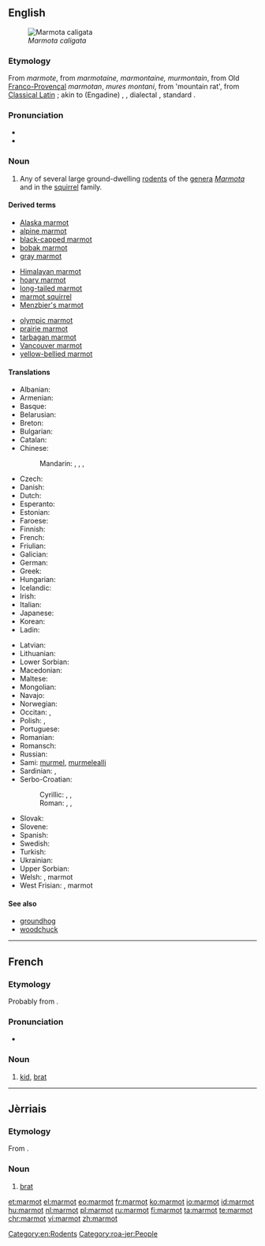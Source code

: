 ==English==

{{wikipedia}}
[[Image:Hoary marmot.jpg|thumb|''Marmota caligata'']]

===Etymology===
From {{etyl|frm|en}} ''marmote'', from {{etyl|fro|en}} ''marmotaine, marmontaine, murmontain'', from Old [[Franco-Provençal]] ''marmotan'', {{etyl|VL.|en}} ''mures montani'', from {{etyl|la|en}} {{term|mus monti|lang=la}} 'mountain rat', from [[Classical Latin]] {{term|mus alpini}}; akin to {{etyl|rm|-}} (Engadine) {{term|murmont}}, {{etyl|goh|-}} {{term|muremunto|lang=goh}}, {{etyl|de|-}} dialectal {{term|Murmentel}}, standard {{term|Murmeltier}}.

===Pronunciation===
* {{IPA|/ˈmɑrmət/}}
* {{hyphenation|mar|mot}}

===Noun===
{{en-noun}}

# Any of several large ground-dwelling [[rodent]]s of the [[genera]] ''[[Marmota]]'' and {{taxlink|Cynomys|genus|noshow=1}} in the [[squirrel]] family.

====Derived terms====
{{der-top|marmot}}
* [[Alaska marmot]]
* [[alpine marmot]]
* [[black-capped marmot]]
* [[bobak marmot]]
* [[gray marmot]]
{{der-mid3}}
* [[Himalayan marmot]]
* [[hoary marmot]]
* [[long-tailed marmot]]
* [[marmot squirrel]]
* [[Menzbier's marmot]]
{{der-mid3}}
* [[olympic marmot]]
* [[prairie marmot]]
* [[tarbagan marmot]]
* [[Vancouver marmot]]
* [[yellow-bellied marmot]]
{{bottom}}

====Translations====
{{trans-top|rodent of the genera Marmota}}
* Albanian: {{t|sq|marmota}}
* Armenian: {{t|hy|արջամուկ|tr=arǰamuk}}
* Basque: {{t+|eu|marmota}}
* Belarusian: {{t|be|сурок|tr=surok}}
* Breton: {{t|br|moregan an alpoù}}
* Bulgarian: {{t|bg|мармот|tr=marmot}}
* Catalan: {{t|ca|marmota|f}}
* Chinese:
*: Mandarin: {{t|cmn|旱獺|sc=Hani}}, {{t+|cmn|旱獭|tr=hàntǎ|sc=Hani}}, {{t|cmn|土撥鼠|sc=Hani}}, {{t+|cmn|土拨鼠|tr=tǔbōshǔ|sc=Hani}}
* Czech: {{t|cs|svišť|m}}
* Danish: {{t|da|murmeldyr}}
* Dutch: {{t+|nl|marmot}}
* Esperanto: {{t|eo|marmoto}}
* Estonian: {{t|et|ümiseja}}
* Faroese: {{t|fo|múrmildýr}}
* Finnish: {{t+|fi|murmeli}}
* French: {{t+|fr|marmotte|f}}
* Friulian: {{t|fur|marmote}}
* Galician: {{t|gl|marmota}}
* German: {{t+|de|Murmeltier|n}}
* Greek: {{t+|el|μαρμότα|f|tr=marmóta}}
* Hungarian: {{t+|hu|mormota}}
* Icelandic: {{t+|is|múrmeldýr}}
* Irish: {{t|ga|marmat}}
* Italian: {{t+|it|marmotta}}
* Japanese: {{t|ja|マーモット|tr=māmotto}}
* Korean: {{t|ko|마멋|tr=mameot}}
* Ladin: {{t|lld|marmota}}
{{trans-mid}}
* Latvian: {{t|lv|murkšķis}}
* Lithuanian: {{t|lt|švilpikas}}
* Lower Sorbian: {{t|dsb|boback}}
* Macedonian: {{t|mk|мрмот|tr=mrmot}}
* Maltese: {{t|mt|far il-ġebel}}
* Mongolian: {{t|mn|тарвага|tr=tarwaga}}
* Navajo: {{t|nv|dilchaʼ}}
* Norwegian: {{t|no|murmeldyr}}
* Occitan: {{t|oc|marmòta}}, {{t|oc|muret}}
* Polish: {{t+|pl|świstak}}, {{t|pl|świszcz|m}}
* Portuguese: {{t+|pt|marmota}}
* Romanian: {{t+|ro|marmota}}
* Romansch: {{t|rm|muntanella}}
* Russian: {{t+|ru|сурок|m|tr=surók}}
* Sami: [[murmel]], [[murmelealli]]
* Sardinian: {{t|sc|marmotta}}, {{t|sc|drummiccioni}}
* Serbo-Croatian:
*: Cyrillic: {{t|sh|свизац|m}}, {{t|sh|свизавац|m}}, {{t|sh|мрмот|m}}
*: Roman: {{t|sh|svizac|m}}, {{t|sh|svizavac|m}}, {{t|sh|mrmot|m}}
* Slovak: {{t|sk|svišť}}
* Slovene: {{t+|sl|svizec|m}}
* Spanish: {{t|es|marmota|f}}
* Swedish: {{t|sv|murmeldjur}}
* Turkish: {{t+|tr|dağ sıçanı}}
* Ukrainian: {{t+|uk|бабак|tr=babak}}
* Upper Sorbian: {{t|hsb|bobak}}
* Welsh: {{t|cy|twrlla}}, marmot
* West Frisian: {{t|fy|bargemot}}, marmot
{{trans-bottom}}

{{commons|Marmota}}

====See also====
* [[groundhog]]
* [[woodchuck]]

[[Category:en:Rodents]]

----

==French==

===Etymology===
Probably from {{term|marmotter}}.

===Pronunciation===
* {{IPA|/maʁmo/|lang=fr}}

===Noun===
{{fr-noun|m}}

# {{context|colloquial|lang=fr}} [[kid]], [[brat]]

----

==Jèrriais==

===Etymology===
From {{etyl|fr|roa-jer}} {{term|marmot|lang=fr}}.

===Noun===
{{roa-jer-noun|m}}

# [[brat]]

[[Category:roa-jer:People]]

[[et:marmot]]
[[el:marmot]]
[[eo:marmot]]
[[fr:marmot]]
[[ko:marmot]]
[[io:marmot]]
[[id:marmot]]
[[hu:marmot]]
[[nl:marmot]]
[[pl:marmot]]
[[ru:marmot]]
[[fi:marmot]]
[[ta:marmot]]
[[te:marmot]]
[[chr:marmot]]
[[vi:marmot]]
[[zh:marmot]]